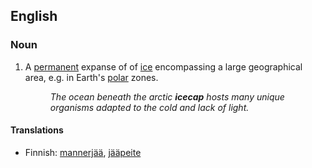 ==English==

===Noun===
{{en-noun}}

# A [[permanent]] expanse of of [[ice]] encompassing a large geographical area, e.g. in Earth's [[polar]] zones.
#:''The ocean beneath the arctic '''icecap''' hosts many unique organisms adapted to the cold and lack of light.''

====Translations====
{{trans-top}}
*Finnish: [[mannerjää]], [[jääpeite]]